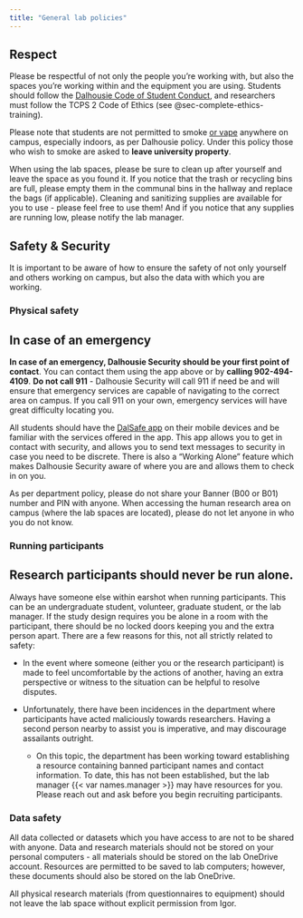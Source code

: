```yaml
---
title: "General lab policies"
---
```


## Respect {#sec-respect}

Please be respectful of not only the people you're working with, but also the spaces you're working within and the equipment you are using. Students should follow the [Dalhousie Code of Student Conduct](https://www.dal.ca/campus_life/safety-respect/student-rights-and-responsibilities/student-life-policies/code-of-student-conduct.html), and researchers must follow the TCPS 2 Code of Ethics (see @sec-complete-ethics-training).

Please note that students are not permitted to smoke [or vape]{.underline} anywhere on campus, especially indoors, as per Dalhousie policy. Under this policy those who wish to smoke are asked to **leave university property**.

When using the lab spaces, please be sure to clean up after yourself and leave the space as you found it. If you notice that the trash or recycling bins are full, please empty them in the communal bins in the hallway and replace the bags (if applicable). Cleaning and sanitizing supplies are available for you to use - please feel free to use them! And if you notice that any supplies are running low, please notify the lab manager.

## Safety & Security {#sec-security}

It is important to be aware of how to ensure the safety of not only yourself and others working on campus, but also the data with which you are working.

### Physical safety

::: {.callout-important appearance="simple"}
## In case of an emergency

**In case of an emergency, Dalhousie Security should be your first point of contact**. You can contact them using the app above or by **calling 902-494-4109**. **Do not call 911** - Dalhousie Security will call 911 if need be and will ensure that emergency services are capable of navigating to the correct area on campus. If you call 911 on your own, emergency services will have great difficulty locating you.
:::

All students should have the [DalSafe app](https://www.dal.ca/dept/facilities/services/security-services/dalsafe1.html) on their mobile devices and be familiar with the services offered in the app. This app allows you to get in contact with security, and allows you to send text messages to security in case you need to be discrete. There is also a "Working Alone" feature which makes Dalhousie Security aware of where you are and allows them to check in on you.

As per department policy, please do not share your Banner (B00 or B01) number and PIN with anyone. When accessing the human research area on campus (where the lab spaces are located), please do not let anyone in who you do not know.

### Running participants

::: {.callout-important appearance="simple"}
## Research participants should never be run alone.
:::

Always have someone else within earshot when running participants. This can be an undergraduate student, volunteer, graduate student, or the lab manager. If the study design requires you be alone in a room with the participant, there should be no locked doors keeping you and the extra person apart. There are a few reasons for this, not all strictly related to safety:

-   In the event where someone (either you or the research participant) is made to feel uncomfortable by the actions of another, having an extra perspective or witness to the situation can be helpful to resolve disputes.

-   Unfortunately, there have been incidences in the department where participants have acted maliciously towards researchers. Having a second person nearby to assist you is imperative, and may discourage assailants outright.

    -   On this topic, the department has been working toward establishing a resource containing banned participant names and contact information. To date, this has not been established, but the lab manager {{< var names.manager >}} may have resources for you. Please reach out and ask before you begin recruiting participants.

### Data safety

All data collected or datasets which you have access to are not to be shared with anyone. Data and research materials should not be stored on your personal computers - all materials should be stored on the lab OneDrive account. Resources are permitted to be saved to lab computers; however, these documents should also be stored on the lab OneDrive.

All physical research materials (from questionnaires to equipment) should not leave the lab space without explicit permission from Igor.
